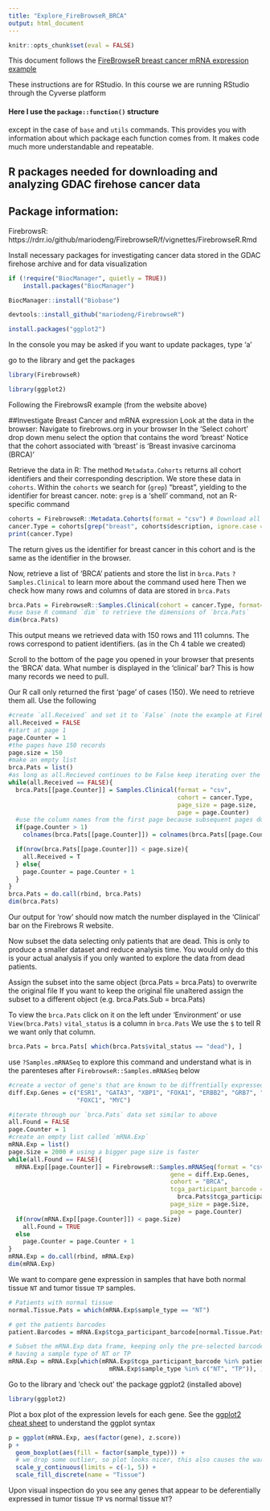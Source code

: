 ```yaml
---
title: "Explore_FireBrowseR_BRCA"
output: html_document
---
```

```r
knitr::opts_chunk$set(eval = FALSE)
```
This document follows the [FireBrowseR breast cancer mRNA expression example](https://rdrr.io/github/mariodeng/FirebrowseR/f/vignettes/FirebrowseR.Rmd#:~:text=Example%2C%20Breast%20Cancer%20mRNA%20expression)

These instructions are for RStudio. 
In this course we are running RStudio through the Cyverse platform


#### Here I use the `package::function()` structure  
except in the case of `base` and `utils` commands. This provides you with information about which package each function comes from. It makes code much more understandable and repeatable.

## R packages needed for downloading and analyzing GDAC firehose cancer data
## Package information:

FirebrowsR: https://rdrr.io/github/mariodeng/FirebrowseR/f/vignettes/FirebrowseR.Rmd

Install necessary packages for investigating cancer data stored in the GDAC firehose archive and for data visualization
```r
if (!require("BiocManager", quietly = TRUE))
    install.packages("BiocManager")

BiocManager::install("Biobase")

devtools::install_github("mariodeng/FirebrowseR")

install.packages("ggplot2")
```
In the console you may be asked if you want to update packages, type 'a'

go to the library and get the packages
```r
library(FirebrowseR)

library(ggplot2)
```

Following the FirebrowsR example (from the website above)

##Investigate Breast Cancer and mRNA expression
Look at the data in the browser:
Navigate to firebrows.org in your browser
In the 'Select cohort' drop down menu select the option that contains the word 'breast'
Notice that the cohort associated with 'breast' is 'Breast invasive carcinoma (BRCA)'

Retrieve the data in R:
The method `Metadata.Cohorts` returns all cohort identifiers and their corresponding description. We store these data in `cohorts`. 
Within the `cohorts` we search for (`grep`) "breast", yielding to the identifier for breast cancer.
note: `grep` is a 'shell' command, not an R-specific command
```r
cohorts = FirebrowseR::Metadata.Cohorts(format = "csv") # Download all available cohorts
cancer.Type = cohorts[grep("breast", cohorts$description, ignore.case = T), 1]
print(cancer.Type)
```

The return gives us the identifier for breast cancer in this cohort and is the same as the identifier in the browser.

Now, retrieve a list of 'BRCA' patients and store the list in `brca.Pats`
`?Samples.Clinical` to learn more about the command used here
Then we check how many rows and columns of data are stored in `brca.Pats`
```r
brca.Pats = FirebrowseR::Samples.Clinical(cohort = cancer.Type, format="tsv")
#use base R command `dim` to retrieve the dimensions of `brca.Pats`
dim(brca.Pats)
```
This output means we retrieved data with 150 rows and 111 columns. The rows correspond to patient identifiers. (as in the Ch 4 table we created)

Scroll to the bottom of the page you opened in your browser that presents the 'BRCA' data. 
What number is displayed in the 'clinical' bar? This is how many records we need to pull.

Our R call only returned the first 'page' of cases (150). We need to retrieve them all. 
Use the following
```r
#create `all.Received` and set it to `False` (note the example at Firebrowse R uses the `F` shorthand, we will speall it out to ensure clarity)
all.Received = FALSE
#start at page 1
page.Counter = 1
#the pages have 150 records
page.size = 150
#make an empty list
brca.Pats = list()
#as long as all.Recieved continues to be False keep iterating over the pages and storing the results in the brca.Pats list
while(all.Received == FALSE){
  brca.Pats[[page.Counter]] = Samples.Clinical(format = "csv",
                                               cohort = cancer.Type,
                                               page_size = page.size,
                                               page = page.Counter)
  #use the column names from the first page because subsequent pages don't have col names
  if(page.Counter > 1)
    colnames(brca.Pats[[page.Counter]]) = colnames(brca.Pats[[page.Counter-1]])

  if(nrow(brca.Pats[[page.Counter]]) < page.size){
    all.Received = T
  } else{
    page.Counter = page.Counter + 1
  }
}
brca.Pats = do.call(rbind, brca.Pats)
dim(brca.Pats)
```
Our output for 'row' should now match the number displayed in the 'Clinical' bar on the Firebrows R website. 

Now subset the data selecting only patients that are dead. This is only to produce a smaller dataset and reduce analysis time. You would only do this is your actual analysis if you only wanted to explore the data from dead patients. 

Assign the subset into the same object (brca.Pats = brca.Pats) to overwrite the original file If you want to keep the original file unaltered assign the subset to a different object (e.g. brca.Pats.Sub = brca.Pats)

To view the `brca.Pats` click on it on the left under 'Environment' or use `View(brca.Pats)`
`vital_status` is a column in `brca.Pats` We use the `$` to tell R we want only that column. 
```r
brca.Pats = brca.Pats[ which(brca.Pats$vital_status == "dead"), ]
```

use `?Samples.mRNASeq` to explore this command and understand what is in the parenteses after `FirebrowseR::Samples.mRNASeq` below
```r
#create a vector of gene's that are known to be diffrentially expressed in breast cancer
diff.Exp.Genes = c("ESR1", "GATA3", "XBP1", "FOXA1", "ERBB2", "GRB7", "EGFR",
                   "FOXC1", "MYC")

#iterate through our `brca.Pats` data set similar to above
all.Found = FALSE
page.Counter = 1
#create an empty list called `mRNA.Exp`
mRNA.Exp = list()
page.Size = 2000 # using a bigger page size is faster
while(all.Found == FALSE){
  mRNA.Exp[[page.Counter]] = FirebrowseR::Samples.mRNASeq(format = "csv",
                                             gene = diff.Exp.Genes,
                                             cohort = "BRCA",
                                             tcga_participant_barcode =
                                               brca.Pats$tcga_participant_barcode,
                                             page_size = page.Size,
                                             page = page.Counter)
  if(nrow(mRNA.Exp[[page.Counter]]) < page.Size)
    all.Found = TRUE
  else
    page.Counter = page.Counter + 1
}
mRNA.Exp = do.call(rbind, mRNA.Exp)
dim(mRNA.Exp)
```

We want to compare gene expression in samples that have both normal tissue `NT` and tumor tissue `TP` samples. 
```r
# Patients with normal tissue
normal.Tissue.Pats = which(mRNA.Exp$sample_type == "NT")

# get the patients barcodes
patient.Barcodes = mRNA.Exp$tcga_participant_barcode[normal.Tissue.Pats]

# Subset the mRNA.Exp data frame, keeping only the pre-selected barcodes AND
# having a sample type of NT or TP
mRNA.Exp = mRNA.Exp[which(mRNA.Exp$tcga_participant_barcode %in% patient.Barcodes &
                            mRNA.Exp$sample_type %in% c("NT", "TP")), ]
```

Go to the library and 'check out' the package ggplot2 (installed above)

```r
library(ggplot2)
```

Plot a box plot of the expression levels for each gene.
See the [ggplot2 cheat sheet](https://www.rstudio.com/resources/cheatsheets/) to understand the ggplot syntax
```r
p = ggplot(mRNA.Exp, aes(factor(gene), z.score))
p +
  geom_boxplot(aes(fill = factor(sample_type))) +
  # we drop some outlier, so plot looks nicer, this also causes the warning
  scale_y_continuous(limits = c(-1, 5)) +
  scale_fill_discrete(name = "Tissue")
```
Upon visual inspection do you see any genes that appear to be deferentially expressed in tumor tissue `TP` vs normal tissue `NT`? 
